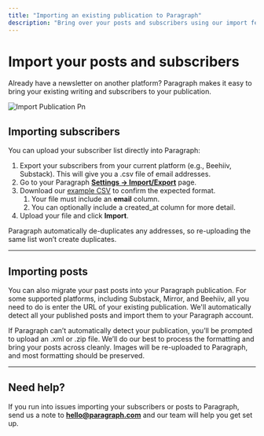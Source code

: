 ```yaml
---
title: "Importing an existing publication to Paragraph"
description: "Bring over your posts and subscribers using our import feature."
---
```


# **Import your posts and subscribers**

Already have a newsletter on another platform? Paragraph makes it easy to bring your existing writing and subscribers to your publication.

![Import Publication Pn](/images/import-publication.png)

## **Importing subscribers**

You can upload your subscriber list directly into Paragraph:

1. Export your subscribers from your current platform (e.g., Beehiiv, Substack). This will give you a .csv file of email addresses.
2. Go to your Paragraph [**Settings → Import/Export**](https://paragraph.com/settings/publication/import-export) page.
3. Download our [example CSV](https://paragraph.com/example_email_list.csv) to confirm the expected format.
   1. Your file must include an **email** column.
   2. You can optionally include a created_at column for more detail.
4. Upload your file and click **Import**.

<Info>
  Paragraph automatically de-duplicates any addresses, so re-uploading the same list won’t create duplicates.
</Info>

---

## **Importing posts**

You can also migrate your past posts into your Paragraph publication. For some supported platforms, including Substack, Mirror, and Beehiiv, all you need to do is enter the URL of your existing publication. We'll automatically detect all your published posts and import them to your Paragraph account.

If Paragraph can’t automatically detect your publication, you’ll be prompted to upload an .xml or .zip file. We’ll do our best to process the formatting and bring your posts across cleanly. Images will be re-uploaded to Paragraph, and most formatting should be preserved.

---

## **Need help?**

If you run into issues importing your subscribers or posts to Paragraph, send us a note to [**hello@paragraph.com**](mailto:hello@paragraph.com) and our team will help you get set up.